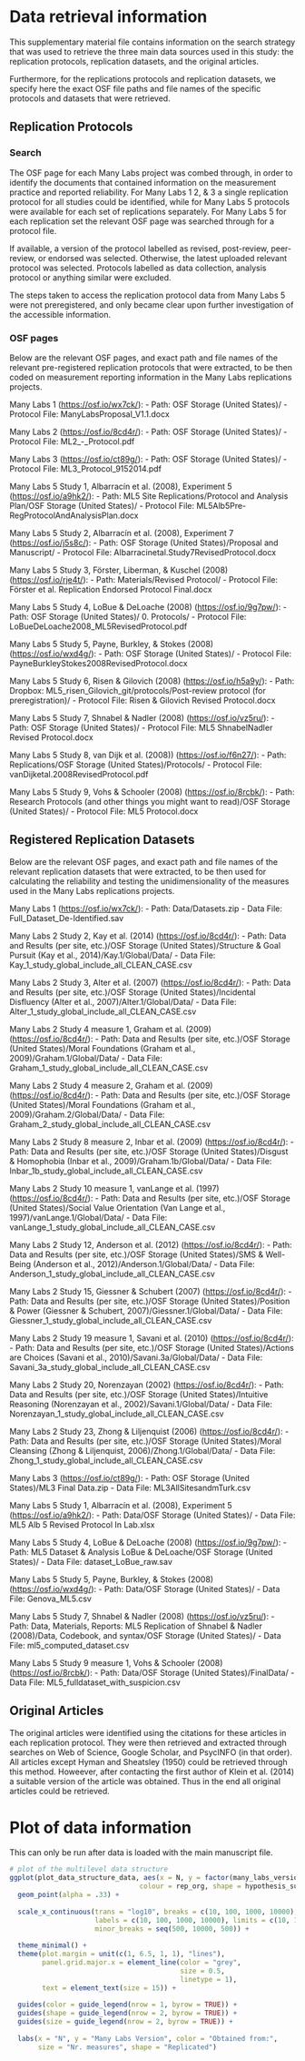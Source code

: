 # Data retrieval information

This supplementary material file contains information on the search strategy that was used to retrieve the three main data sources used in this study: the replication protocols, replication datasets, and the original articles. 

Furthermore, for the replications protocols and replication datasets, we specify here the exact OSF file paths and file names of the specific protocols and datasets that were retrieved.


## Replication Protocols

### Search

The OSF page for each Many Labs project was combed through, in order to identify the documents that contained information on the measurement practice and reported reliability. For Many Labs 1 2, & 3 a single replication protocol for all studies could be identified, while for Many Labs 5 protocols were available for each set of replications separately. For Many Labs 5 for each replication set the relevant OSF page was searched through for a protocol file. 

If available, a version of the protocol labelled as revised, post-review, peer-review, or endorsed was selected. Otherwise, the latest uploaded relevant protocol was selected. Protocols labelled as data collection, analysis protocol or anything similar were excluded.

The steps taken to access the replication protocol data from Many Labs 5 were not preregistered, and only became clear upon further investigation of the accessible information. 

### OSF pages

Below are the relevant OSF pages, and exact path and file names of the relevant pre-registered replication protocols that were extracted, to be then coded on measurement reporting information in the Many Labs replications projects.

Many Labs 1 (<https://osf.io/wx7ck/>):
- Path: OSF Storage (United States)/
- Protocol File: ManyLabsProposal_V1.1.docx

Many Labs 2 (<https://osf.io/8cd4r/>):
- Path: OSF Storage (United States)/
- Protocol File: ML2_-_Protocol.pdf

Many Labs 3 (<https://osf.io/ct89g/>):
- Path: OSF Storage (United States)/
- Protocol File: ML3_Protocol_9152014.pdf

Many Labs 5 Study 1, Albarracín et al. (2008), Experiment 5 (<https://osf.io/a9hk2/>):
-	Path: ML5 Site Replications/Protocol and Analysis Plan/OSF Storage (United States)/
-	Protocol File: ML5Alb5Pre-RegProtocolAndAnalysisPlan.docx

Many Labs 5 Study 2, Albarracín et al. (2008), Experiment 7 (<https://osf.io/j5s8c/>):
-	Path: OSF Storage (United States)/Proposal and Manuscript/
-	Protocol File: Albarracinetal.Study7RevisedProtocol.docx

Many Labs 5 Study 3, Förster, Liberman, & Kuschel (2008) (<https://osf.io/rje4t/>):
-	Path: Materials/Revised Protocol/
-	Protocol File: Förster et al. Replication Endorsed Protocol Final.docx

Many Labs 5 Study 4, LoBue & DeLoache (2008) (<https://osf.io/9g7pw/>):
-	Path: OSF Storage (United States)/ 0. Protocols/
-	Protocol File: LoBueDeLoache2008_ML5RevisedProtocol.pdf

Many Labs 5 Study 5, Payne, Burkley, & Stokes (2008) (<https://osf.io/wxd4g/>):
-	Path: OSF Storage (United States)/
-	Protocol File: PayneBurkleyStokes2008RevisedProtocol.docx

Many Labs 5 Study 6, Risen & Gilovich (2008) (<https://osf.io/h5a9y/>):
-	Path: Dropbox: ML5_risen_Gilovich_git/protocols/Post-review protocol (for preregistration)/
-	Protocol File: Risen & Gilovich Revised Protocol.docx

Many Labs 5 Study 7, Shnabel & Nadler (2008) (<https://osf.io/vz5ru/>):
-	Path: OSF Storage (United States)/
-	Protocol File: ML5 ShnabelNadler Revised Protocol.docx

Many Labs 5 Study 8, van Dijk et al. (2008)) (<https://osf.io/f6n27/>):
-	Path: Replications/OSF Storage (United States)/Protocols/
-	Protocol File: vanDijketal.2008RevisedProtocol.pdf

Many Labs 5 Study 9, Vohs & Schooler (2008) (<https://osf.io/8rcbk/>):
-	Path: Research Protocols (and other things you might want to read)/OSF Storage (United States)/
-	Protocol File: ML5 Protocol.docx


## Registered Replication Datasets
Below are the relevant OSF pages, and exact path and file names of the relevant replication datasets that were extracted, to be then used for calculating the reliability and testing the unidimensionality of the measures used in the Many Labs replications projects.

Many Labs 1 (<https://osf.io/wx7ck/>):
-	Path: Data/Datasets.zip
-	Data File: Full_Dataset_De-Identified.sav
 
Many Labs 2 Study 2, Kay et al. (2014) (<https://osf.io/8cd4r/>):
-	Path: Data and Results (per site, etc.)/OSF Storage (United States)/Structure & Goal Pursuit (Kay et al., 2014)/Kay.1/Global/Data/
-	Data File: Kay_1_study_global_include_all_CLEAN_CASE.csv

Many Labs 2 Study 3, Alter et al. (2007) (<https://osf.io/8cd4r/>):
-	Path: Data and Results (per site, etc.)/OSF Storage (United States)/Incidental Disfluency (Alter et al., 2007)/Alter.1/Global/Data/
-	Data File: Alter_1_study_global_include_all_CLEAN_CASE.csv

Many Labs 2 Study 4 measure 1, Graham et al. (2009) (<https://osf.io/8cd4r/>):
-	Path: Data and Results (per site, etc.)/OSF Storage (United States)/Moral Foundations (Graham et al., 2009)/Graham.1/Global/Data/
-	Data File: Graham_1_study_global_include_all_CLEAN_CASE.csv

Many Labs 2 Study 4 measure 2, Graham et al. (2009) (<https://osf.io/8cd4r/>):
-	Path: Data and Results (per site, etc.)/OSF Storage (United States)/Moral Foundations (Graham et al., 2009)/Graham.2/Global/Data/
-	Data File: Graham_2_study_global_include_all_CLEAN_CASE.csv

Many Labs 2 Study 8 measure 2, Inbar et al. (2009) (<https://osf.io/8cd4r/>):
-	Path: Data and Results (per site, etc.)/OSF Storage (United States)/Disgust & Homophobia (Inbar et al., 2009)/Graham.1b/Global/Data/
-	Data File: Inbar_1b_study_global_include_all_CLEAN_CASE.csv

Many Labs 2 Study 10 measure 1, vanLange et al. (1997) (<https://osf.io/8cd4r/>):
-	Path: Data and Results (per site, etc.)/OSF Storage (United States)/Social Value Orientation (Van Lange et al., 1997)/vanLange.1/Global/Data/
-	Data File: vanLange_1_study_global_include_all_CLEAN_CASE.csv

Many Labs 2 Study 12, Anderson et al. (2012) (<https://osf.io/8cd4r/>):
-	Path: Data and Results (per site, etc.)/OSF Storage (United States)/SMS & Well-Being (Anderson et al., 2012)/Anderson.1/Global/Data/
-	Data File: Anderson_1_study_global_include_all_CLEAN_CASE.csv

Many Labs 2 Study 15, Giessner & Schubert (2007) (<https://osf.io/8cd4r/>):
-	Path: Data and Results (per site, etc.)/OSF Storage (United States)/Position & Power (Giessner & Schubert, 2007)/Giessner.1/Global/Data/
-	Data File: Giessner_1_study_global_include_all_CLEAN_CASE.csv

Many Labs 2 Study 19 measure 1, Savani et al. (2010) (<https://osf.io/8cd4r/>):
-	Path: Data and Results (per site, etc.)/OSF Storage (United States)/Actions are Choices (Savani et al., 2010)/Savani.3a/Global/Data/
-	Data File: Savani_3a_study_global_include_all_CLEAN_CASE.csv

Many Labs 2 Study 20, Norenzayan (2002) (<https://osf.io/8cd4r/>):
-	Path: Data and Results (per site, etc.)/OSF Storage (United States)/Intuitive Reasoning (Norenzayan et al., 2002)/Savani.1/Global/Data/
-	Data File: Norenzayan_1_study_global_include_all_CLEAN_CASE.csv

Many Labs 2 Study 23, Zhong & Liljenquist (2006) (<https://osf.io/8cd4r/>):
-	Path: Data and Results (per site, etc.)/OSF Storage (United States)/Moral Cleansing (Zhong & Liljenquist, 2006)/Zhong.1/Global/Data/
-	Data File: Zhong_1_study_global_include_all_CLEAN_CASE.csv

Many Labs 3 (<https://osf.io/ct89g/>):
-	Path: OSF Storage (United States)/ML3 Final Data.zip
-	Data File: ML3AllSitesandmTurk.csv

Many Labs 5 Study 1, Albarracín et al. (2008), Experiment 5 (<https://osf.io/a9hk2/>):
-	Path: Data/OSF Storage (United States)/
-	Data File: ML5 Alb 5 Revised Protocol In Lab.xlsx

Many Labs 5 Study 4, LoBue & DeLoache (2008) (<https://osf.io/9g7pw/>):
-	Path: ML5 Dataset & Analysis LoBue & DeLoache/OSF Storage (United States)/
-	Data File: dataset_LoBue_raw.sav

Many Labs 5 Study 5, Payne, Burkley, & Stokes (2008) (<https://osf.io/wxd4g/>):
-	Path: Data/OSF Storage (United States)/
-	Data File: Genova_ML5.csv

Many Labs 5 Study 7, Shnabel & Nadler (2008) (<https://osf.io/vz5ru/>):
-	Path: Data, Materials, Reports: ML5 Replication of Shnabel & Nadler (2008)/Data, Codebook, and syntax/OSF Storage (United States)/
-	Data File: ml5_computed_dataset.csv

Many Labs 5 Study 9 measure 1, Vohs & Schooler (2008) (<https://osf.io/8rcbk/>):
-	Path: Data/OSF Storage (United States)/FinalData/
-	Data File: ML5_fulldataset_with_suspicion.csv

## Original Articles
The original articles were identified using the citations for these articles in each replication protocol. They were then retrieved and extracted through searches on Web of Science, Google Scholar, and PsycINFO (in that order). All articles except Hyman and Sheatsley (1950) could be retrieved through this method. Howeever, after contacting the first author of Klein et al. (2014) a suitable version of the article was obtained. Thus in the end all original articles could be retrieved.

# Plot of data information

This can only be run after data is loaded with the main manuscript file.

```r

# plot of the multilevel data structure
ggplot(plot_data_structure_data, aes(x = N, y = factor(many_labs_version, levels = c("5", "3", "2", "1")), 
                                colour = rep_org, shape = hypothesis_support, size = measure_count)) +
  geom_point(alpha = .33) +
  
  scale_x_continuous(trans = "log10", breaks = c(10, 100, 1000, 10000), 
                     labels = c(10, 100, 1000, 10000), limits = c(10, 10000),  
                     minor_breaks = seq(500, 10000, 500)) +
  
  theme_minimal() +
  theme(plot.margin = unit(c(1, 6.5, 1, 1), "lines"), 
        panel.grid.major.x = element_line(color = "grey",
                                          size = 0.5,
                                          linetype = 1),
        text = element_text(size = 15)) +
  
  guides(color = guide_legend(nrow = 1, byrow = TRUE)) +
  guides(shape = guide_legend(nrow = 2, byrow = TRUE)) +
  guides(size = guide_legend(nrow = 2, byrow = TRUE)) +
  
  labs(x = "N", y = "Many Labs Version", color = "Obtained from:", 
       size = "Nr. measures", shape = "Replicated")

```
